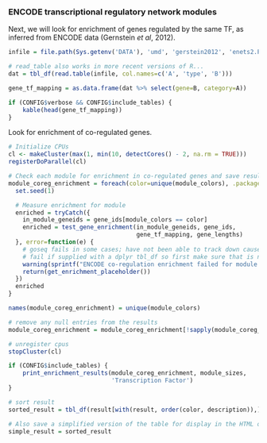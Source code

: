 ### ENCODE transcriptional regulatory network modules

Next, we will look for enrichment of genes regulated by the same TF, as
inferred from ENCODE data (Gernstein *et al*, 2012).

```r
infile = file.path(Sys.getenv('DATA'), 'umd', 'gerstein2012', 'enets2.Proximal_filtered_ensembl.txt')

# read_table also works in more recent versions of R...
dat = tbl_df(read.table(infile, col.names=c('A', 'type', 'B')))

gene_tf_mapping = as.data.frame(dat %>% select(gene=B, category=A))

if (CONFIG$verbose && CONFIG$include_tables) {
    kable(head(gene_tf_mapping))
}
```

Look for enrichment of co-regulated genes.

```r
# Initialize CPUs
cl <- makeCluster(max(1, min(10, detectCores() - 2, na.rm = TRUE)))
registerDoParallel(cl)

# Check each module for enrichment in co-regulated genes and save result in a list
module_coreg_enrichment = foreach(color=unique(module_colors), .packages=c('goseq')) %dopar% {
  set.seed(1)

  # Measure enrichment for module
  enriched = tryCatch({
    in_module_geneids = gene_ids[module_colors == color]
    enriched = test_gene_enrichment(in_module_geneids, gene_ids,
                                    gene_tf_mapping, gene_lengths)
  }, error=function(e) {
    # goseq fails in some cases; have not been able to track down cause yet Note: goseq will also
    # fail if supplied with a dplyr tbl_df so first make sure that is not the case
    warning(sprintf("ENCODE co-regulation enrichment failed for module %s", color))
    return(get_enrichment_placeholder())
  })
  enriched
}

names(module_coreg_enrichment) = unique(module_colors)

# remove any null entries from the results
module_coreg_enrichment = module_coreg_enrichment[!sapply(module_coreg_enrichment, is.null)]

# unregister cpus
stopCluster(cl)
```

```r
if (CONFIG$include_tables) {
    print_enrichment_results(module_coreg_enrichment, module_sizes,
                             'Transcription Factor')
}
```

```r
# sort result
sorted_result = tbl_df(result[with(result, order(color, description)),])

# Also save a simplified version of the table for display in the HTML output
simple_result = sorted_result
```

